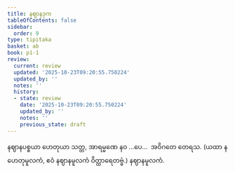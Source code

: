 ```yaml
---
title: နဈာနဒုက
tableOfContents: false
sidebar:
  order: 9
type: tipitaka
basket: ab
book: p1-1
review:
  current: review
  updated: '2025-10-23T09:20:55.750224'
  updated_by: ''
  notes: ''
  history:
  - state: review
    date: '2025-10-23T09:20:55.750224'
    updated_by: ''
    notes: ''
    previous_state: draft
---
```



<ReviewStatus review={frontmatter.review} showDetails={true} />

<HypothesisAnnotation frontmatter={frontmatter} />

<DynamicBreadcrumb />

<Division number="510" book="p1-1" e="ch" v="36" p="185">

<Paragraph number="1757" book="p1-1">
နဈာနပစ္စယာ ဟေတုယာ သတ္တ, အာရမ္မဏေ နဝ …ပေ…  အဝိဂတေ တေရသ.

</Paragraph>
</Division>

<Paragraph number="1758" type="center" book="p1-1">
(ယထာ နဟေတုမူလကံ, ဧဝံ နဈာနမူလကံ ဝိတ္ထာရေတဗ္ဗံ.)



</Paragraph>

<Paragraph number="1759" type="center" book="p1-1">
နဈာနမူလကံ.
</Paragraph>